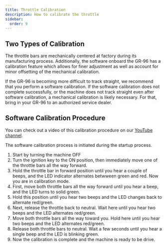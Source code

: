 ```yaml
---
title: Throttle Calibration
description: How to calibrate the throttle
sidebar:
  order: 9
---
```


## Two Types of Calibration

The throttle bars are mechanically centered at factory during its manufacturing process. Additionally, the software onboard the GR-96 has a calibration feature which allows for finer adjustment as well as account for minor offsetting of the mechanical calibration.

If the GR-96 is becoming more difficult to track straight, we recommend that you perform a software calibration. If the software calibration does not complete successfully, or the machine does not track straight even after software calibration, a mechanical calibration is likely necessary. For that, bring in your GR-96 to an authorized service dealer.

## Software Calibration Procedure

<Aside type="note" title="Did you know?">
You can check out a video of this calibration procedure on our <a target="_blank" href="https://www.youtube.com/watch?v=SH9UMEqkuT4">YouTube channel</a>.
</Aside>

The software calibration process is initiated during the startup process. 

1. Start by turning the machine OFF
2. Turn the ignition key to the ON position, then immediately move one of the throttle bars all the way forward.
3. Hold the throttle bar in forward position until you hear a couple of beeps, and the LED indicator alternates betwween green and red. Now you are in calibration mode.
4. First, move both throttle bars all the way forward until you hear a beep, and the LED turns to solid green. 
5. Hold this position until you hear two beeps and the LED changes back to alternate red/green.
6. Next, release the throttle back to neutral. Wait here until you hear two beeps and the LED alternates red/green.
7. Move both throttle bars all the way toward you. Hold here until you hear two beeps and the LED alternates red/green.
8. Release both throttle bars to neutral. Wait a few seconds until you hear a single beep and the LED is blinking green.
9. Now the calibration is complete and the machine is ready to be drive.


